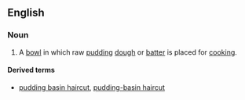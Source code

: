 ==English==

===Noun===
{{en-noun|sg=[[pudding]] [[basin]]}}

# A [[bowl]] in which raw [[pudding]] [[dough]] or [[batter]] is placed for [[cooking]].

====Derived terms====
*[[pudding basin haircut]], [[pudding-basin haircut]]